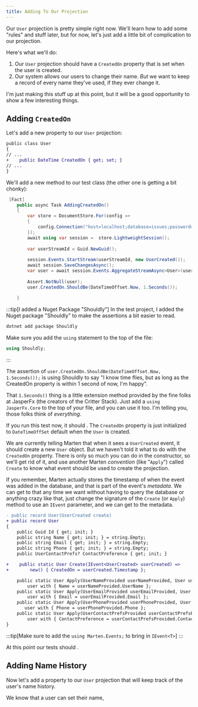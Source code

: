 ```yaml
---
title: Adding To Our Projection
---
```



Our `User` projection is pretty simple right now. We'll learn how to add some "rules" and stuff later, but for now, let's just add a little bit of complication to our projection.

Here's what we'll do:
1. Our `User` projection should have a `CreatedOn` property that is set when the user is created.
2. Our system allows our users to change their name. *But* we want to keep a record of every name they've used, if they ever change it.

I'm just making this stuff up at this point, but it will be a good opportunity to show a few interesting things.

## Adding `CreatedOn`

Let's add a new property to our `User` projection:

```diff lang="csharp"
public class User
{
// ...
+    public DateTime CreatedOn { get; set; }
// ...
}
```

We'll add a new method to our test class (the other one is getting a bit chonky):

```csharp
 [Fact]
    public async Task AddingCreatedOn()
    {
        var store = DocumentStore.For(config =>
        {
            config.Connection("host=localhost;database=issues;password=password;username=user");
        });
        await using var session =  store.LightweightSession();
        
        var userStreamId = Guid.NewGuid();
        
        session.Events.StartStream(userStreamId, new UserCreated());
        await session.SaveChangesAsync();
        var user = await session.Events.AggregateStreamAsync<User>(userStreamId);
        
        Assert.NotNull(user);
        user.CreatedOn.ShouldBe(DateTimeOffset.Now, 1.Seconds());
        
    }
```

:::tip[I added a Nuget Package "Shouldly"]
In the test project, I added the Nuget package "Shouldly" to make the assertions a bit easier to read. 
```bash
dotnet add package Shouldly
```
Make sure you add the `using` statement to the top of the file:
```csharp
using Shouldly;
```
:::

The assertion of `user.CreatedOn.ShouldBe(DateTimeOffset.Now, 1.Seconds());` is using Shouldly to say "I know time flies, but as long as the CreatedOn property is within 1 second of now, I'm happy".

That `1.Seconds()` thing is a little extension method provided by the fine folks at JasperFx (the creators of the Critter Stack). Just add a `using JasperFx.Core` to the top of your file, and you can use it too. 
I'm telling you, those folks think of *everything*.


If you run this test now, it should <Badge text="Fail" variant="danger" />.  The `CreatedOn` property is just initialized to `DateTimeOffSet` default when the `User` is created.

We are currently telling Marten that when it sees a `UserCreated` event, it should create a new `User` object. But we haven't told it what to do with the `CreatedOn` property. There is only so much you can do in the constructor,
so we'll get rid of it, and use another Marten *convention* (like "`Apply`") called `Create` to know what event should be used to create the projection.

If you remember, Marten actually stores the timestamp of when the event was added in the database, and that is part of the event's *metadata*. We can get to that any time we want without having to query the database or anything crazy like that,
just change the signature of the `Create` (or `Apply`) method to use an `IEvent` parameter, and we can get to the metadata.

```diff lang="csharp"
- public record User(UserCreated create)
+ public record User
{
    public Guid Id { get; init; }
    public string Name { get; init; } = string.Empty;
    public string Email { get; init; } = string.Empty;
    public string Phone { get; init; } = string.Empty;
    public UserContactPrefs? ContactPreference { get; init; }

+    public static User Create(IEvent<UserCreated> userCreated) => 
+        new() { CreatedOn = userCreated.Timestamp };

    public static User Apply(UserNameProvided userNameProvided, User user) =>
        user with { Name = userNameProvided.UserName };
    public static User Apply(UserEmailProvided userEmailProvided, User user) =>
        user with { Email = userEmailProvided.Email };
    public static User Apply(UserPhoneProvided userPhoneProvided, User user) =>
       user with { Phone = userPhoneProvided.Phone };
    public static User Apply(UserContactPrefsProvided userContactPrefsProvided, User user) =>
        user with { ContactPreference = userContactPrefsProvided.ContactPref };
}
```

:::tip[Make sure to add the `using Marten.Events;` to bring in `IEvent<T>`]
:::

At this point our tests should <Badge text="Pass" variant="success" />.

## Adding Name History

Now let's add a property to our `User` projection that will keep track of the user's name history.

We know that a user can set their name, 